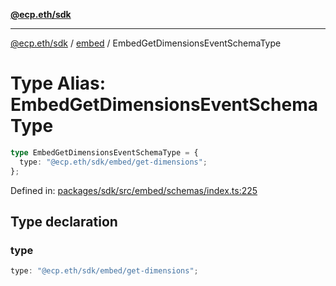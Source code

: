 [**@ecp.eth/sdk**](../../index.mdx)

***

[@ecp.eth/sdk](/sdk-reference/index.mdx) / [embed](/sdk-reference/embed/index.mdx) / EmbedGetDimensionsEventSchemaType

# Type Alias: EmbedGetDimensionsEventSchemaType

```ts
type EmbedGetDimensionsEventSchemaType = {
  type: "@ecp.eth/sdk/embed/get-dimensions";
};
```

Defined in: [packages/sdk/src/embed/schemas/index.ts:225](https://github.com/ecp-eth/comments-monorepo/blob/main/packages/sdk/src/embed/schemas/index.ts#L225)

## Type declaration

### type

```ts
type: "@ecp.eth/sdk/embed/get-dimensions";
```
